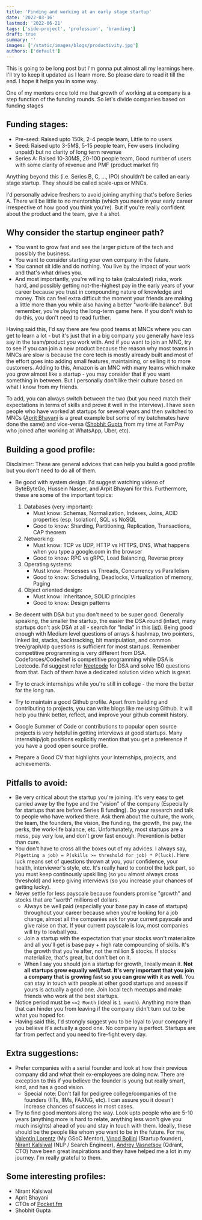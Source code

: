 ```yaml
---
title: 'Finding and working at an early stage startup'
date: '2022-03-16'
lastmod: '2022-06-21'
tags: ['side-project', 'profession', 'branding']
draft: true
summary: ''
images: ['/static/images/blogs/productivity.jpg']
authors: ['default']
---
```


This is going to be long post but I'm gonna put almost all my learnings here. I'll try to keep it updated as I learn more. So please dare to read it till the end. I hope it helps you in some way.

One of my mentors once told me that growth of working at a company is a step function of the funding rounds. So let's divide companies based on funding stages

## Funding stages:

- Pre-seed: Raised upto 150k, 2-4 people team, Little to no users
- Seed: Raised upto 3-5M$, 5-15 people team, Few users (including unpaid) but no clarity of long term revenue
- Series A: Raised 10-30M$, 20-100 people team, Good number of users with some clarity of revenue and PMF (product market fit)

Anything beyond this (i.e. Series B, C, ..., IPO) shouldn't be called an early stage startup. They should be called scale-ups or MNCs.

I'd personally advice freshers to avoid joining anything that's before Series A. There will be little to no mentorship (which you need in your early career irrespective of how good you think you're). But if you're really confident about the product and the team, give it a shot.

## Why consider the startup engineer path?

- You want to grow fast and see the larger picture of the tech and possibly the business.
- You want to consider starting your own company in the future.
- You cannot sit idle and do nothing. You live by the impact of your work and that's what drives you.
- And most importantly, you're willing to take (calculated) risks, work hard, and possibly getting not-the-highest pay in the early years of your career because you trust in compounding nature of knowledge and money. This can feel extra difficult the moment your friends are making a little more than you while also having a better "work-life balance". But remember, you're playing the long-term game here. If you don't wish to do this, you don't need to read further.

Having said this, I'd say there are few good teams at MNCs where you can get to learn a lot - but it's just that in a big company you generally have less say in the team/product you work with. And if you want to join an MNC, try to see if you can join a new product because the reason why most teams in MNCs are slow is because the core tech is mostly already built and most of the effort goes into adding small features, maintaining, or selling it to more customers. Adding to this, Amazon is an MNC with many teams which make you grow almost like a startup - you may consider that if you want something in between. But I personally don't like their culture based on what I know from my friends.

To add, you can always switch between the two (but you need match their expectations in terms of skills and prove it well in the interview). I have seen people who have worked at startups for several years and then switched to MNCs ([Aprit Bhayani](https://www.linkedin.com/in/arpitbhayani/) is a great example but some of my batchmates have done the same) and vice-versa ([Shobhit Gupta](https://www.linkedin.com/in/shobhitgupta10/) from my time at FamPay who joined after working at WhatsApp, Uber, etc).

## Building a good profile:

Disclaimer: These are general advices that can help you build a good profile but you don't need to do all of them.

- Be good with system design. I'd suggest watching videso of ByteByteGo, Hussein Nasser, and Arpit Bhayani for this. Furthermore, these are some of the important topics:

  1. Databases (very important):
     - Must know: Schemas, Normalization, Indexes, Joins, ACID properties (esp. Isolation), SQL vs NoSQL
     - Good to know: Sharding, Partitioning, Replication, Transactions, CAP theorem
  2. Networking:
     - Must know: TCP vs UDP, HTTP vs HTTPS, DNS, What happens when you type a google.com in the browser
     - Good to know: RPC vs gRPC, Load Balancing, Reverse proxy
  3. Operating systems:
     - Must know: Processes vs Threads, Concurrency vs Parallelism
     - Good to know: Scheduling, Deadlocks, Virtualization of memory, Paging
  4. Object oriented design:
     - Must know: Inheritance, SOLID principles
     - Good to know: Design patterns

- Be decent with DSA but you don't need to be super good. Generally speaking, the smaller the startup, the easier the DSA round (infact, many startups don't ask DSA at all - search for "India" in this [list](https://github.com/poteto/hiring-without-whiteboards)). Being good enough with Medium level questions of arrays & hashmap, two pointers, linked list, stacks, backtracking, bit manipulation, and common tree/graph/dp questions is sufficient for most startups. Remember competitive programming is very different from DSA. Codeforces/Codechef is competitive programming while DSA is Leetcode. I'd suggest refer [Neetcode](https://neeetcode.com/) for DSA and solve 150 questions from that. Each of them have a dedicated solution video which is great.
- Try to crack internships while you're still in college - the more the better for the long run.
- Try to maintain a good Github profile. Apart from building and contributing to projects, you can write blogs like me using Github. It will help you think better, reflect, and improve your github commit history.
- Google Summer of Code or contributions to popular open source projects is very helpful in getting interviews at good startups. Many internship/job positions explicitly mention that you get a preference if you have a good open source profile.
- Prepare a Good CV that highlights your internships, projects, and achievements.

## Pitfalls to avoid:

- Be very critical about the startup you're joining. It's very easy to get carried away by the hype and the "vision" of the company (Especially for startups that are before Series B funding). Do your research and talk to people who have worked there. Ask them about the culture, the work, the team, the founders, the vision, the funding, the growth, the pay, the perks, the work-life balance, etc. Unfortunately, most startups are a mess, pay very low, and don't grow fast enough. Prevention is better than cure.
- You don't have to cross all the boxes out of my advices. I always say, `P(getting a job) = P(skills >= threshold for job) * P(luck)`. Here luck means set of questions thrown at you, your confidence, your health, interviewer's style, etc. It's really hard to control the luck part, so you must keep continously upskilling (so you almost always cross threshold) and keep giving interviews (so you increase your chances of getting lucky).
- Never settle for less payscale because founders promise "growth" and stocks that are "worth" millions of dollars.
  - Always be well paid (especially your base pay in case of startups) throughout your career because when you're looking for a job change, almost all the companies ask for your current payscale and give raise on that. If your current payscale is low, most companies will try to lowball you.
  - Join a startup with the expectation that your stocks won't materialize and all you'll get is base pay + high rate compounding of skills. It's the growth that you're after, not the million $ stocks. If stocks materialize, that's great, but don't bet on it.
  - When I say you should join a startup for growth, I really mean it. **Not all startups grow equally well/fast. It's very important that you join a company that is growing fast so you can grow with it as well**. You can stay in touch with people at other good startups and assess if yours is actually a good one. Join local tech meetups and make friends who work at the best startups.
- Notice period must be `<=2 Month` (ideal is `1 month`). Anything more than that can hinder you from leaving if the company didn't turn out to be what you hoped for.
- Having said this, I'd strongly suggest you to be loyal to your company if you believe it's actually a good one. No company is perfect. Startups are far from perfect and you need to fire-fight every day.

## Extra suggestions:

- Prefer companies with a serial founder and look at how their previous company did and what their ex-employees are doing now. There are exception to this if you believe the founder is young but really smart, kind, and has a good vision.
  - Special note: Don't fall for pedigree college/companies of the founders (IITs, IIMs, FAANG, etc). I can assure you it doesn't increase chances of success in most cases.
- Try to find good mentors along the way. Look upto people who are 5-10 years (anything more is hard to relate, anything less won't give you much insights) ahead of you and stay in touch with them. Ideally, these should be the people like whom you want to be in the future. For me, [Valentin Lorentz](https://github.com/progval) (My GSoC Mentor), [Vinod Bollini](https://www.linkedin.com/in/vinodb) (Startup founder), [Nirant Kalsiwal](https://www.linkedin.com/in/nirant/) (NLP / Search Engineer), [Andrey Vasnetsov](https://www.linkedin.com/in/andrey-vasnetsov-75268897/) (Qdrant, CTO) have been great inspirations and they have helped me a lot in my journey. I'm really grateful to them.

## Some interesting profiles:

- Nirant Kalsiwal
- Aprit Bhayani
- CTOs of [Pocket.fm](https://www.linkedin.com/in/prateek-dixit-08a80939/)
- Shobhit Gupta
